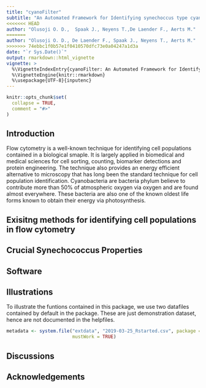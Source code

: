 ```yaml
---
title: "cyanoFilter"
subtitle: "An Automated Framework for Identifying synechoccus type cyanobacteria population in Flow Cytometry"
<<<<<<< HEAD
author: "Olusoji O. D.,  Spaak J., Neyens T.,De Laender F., Aerts M."
=======
author: "Olusoji O. D., De Laender F., Spaak J., Neyens T., Aerts M."
>>>>>>> 74ebbc1f0b57e1f0410570dfc73e0a04247a1d3a
date: "`r Sys.Date()`"
output: rmarkdown::html_vignette
vignette: >
  %\VignetteIndexEntry{cyanoFilter: An Automated Framework for Identifying synechoccus type cyanobacteria population in Flow Cytometry}
  %\VignetteEngine{knitr::rmarkdown}
  %\usepackage{UTF-8}{inputenc}
---
```


```r
knitr::opts_chunk$set(
  collapse = TRUE,
  comment = "#>"
)
```

## Introduction

Flow cytometry is a well-known technique for identifying cell populations contained in a biological smaple. It is largely applied in biomedical and medical sciences for cell sorting, counting, biomarker detections and protein engineering. The technique also provides an energy efficient alternative to microscopy that has long been the standard technique for cell population identification. Cyanobacteria are bacteria phylum believe to contribute more than 50% of atmospheric oxygen via oxygen and are found almost everywhere. These bacteria are also one of the known oldest life forms known to obtain their energy via photosynthesis.

## Exisitng methods for identifying cell populations in flow cytometry

## Crucial Synechococcus Properties

## Software

## Illustrations

To illustrate the funtions contained in this package, we use two datafiles contained by default in the package. These are just demonstration dataset, hence are not documented in the helpfiles.

```r
metadata <- system.file("extdata", "2019-03-25_Rstarted.csv", package = "cyanoFilter", 
                        mustWork = TRUE)
```

## Discussions

## Acknowledgements



